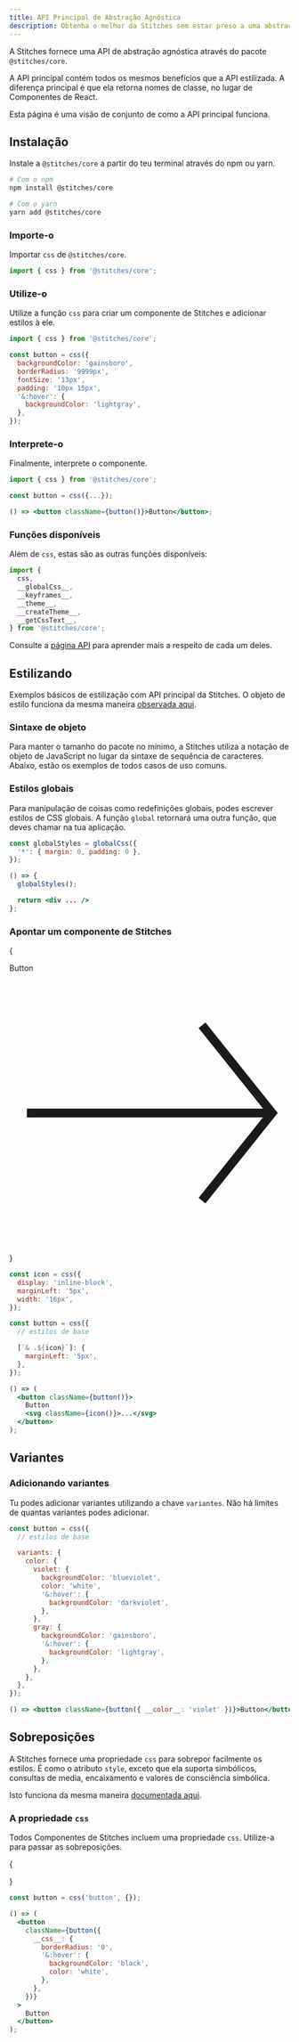 ```yaml
---
title: API Principal de Abstração Agnóstica
description: Obtenha o melhor da Stitches sem estar preso a uma abstração
---
```


A Stitches fornece uma API de abstração agnóstica através do pacote `@stitches/core`.

A API principal contém todos os mesmos benefícios que a API estilizada. A diferença principal é que ela retorna nomes de classe, no lugar de Componentes de React.

Esta página é uma visão de conjunto de como a API principal funciona.

## Instalação

Instale a `@stitches/core` a partir do teu terminal através do npm ou yarn.

```bash
# Com o npm
npm install @stitches/core

# Com o yarn
yarn add @stitches/core
```

### Importe-o

Importar `css` de `@stitches/core`.

```js
import { css } from '@stitches/core';
```

### Utilize-o

Utilize a função `css` para criar um componente de Stitches e adicionar estilos à ele.

```jsx line=3-11
import { css } from '@stitches/core';

const button = css({
  backgroundColor: 'gainsboro',
  borderRadius: '9999px',
  fontSize: '13px',
  padding: '10px 15px',
  '&:hover': {
    backgroundColor: 'lightgray',
  },
});
```

### Interprete-o

Finalmente, interprete o componente.

<Preview>
  <DemoButton />
</Preview>

```jsx line=5
import { css } from '@stitches/core';

const button = css({...});

() => <button className={button()}>Button</button>;
```

### Funções disponíveis

Além de `css`, estas são as outras funções disponíveis:

```jsx
import {
  css,
  __globalCss__,
  __keyframes__,
  __theme__,
  __createTheme__,
  __getCssText__,
} from '@stitches/core';
```

Consulte a [página API](/docs/api) para aprender mais a respeito de cada um deles.

## Estilizando

Exemplos básicos de estilização com API principal da Stitches. O objeto de estilo funciona da mesma maneira [observada aqui](/docs/styling).

### Sintaxe de objeto

Para manter o tamanho do pacote no mínimo, a Stitches utiliza a notação de objeto de JavaScript no lugar da sintaxe de sequência de caracteres. Abaixo, estão os exemplos de todos casos de uso comuns.

### Estilos globais

Para manipulação de coisas como redefinições globais, podes escrever estilos de CSS globais. A função `global` retornará uma outra função, que deves chamar na tua aplicação.

```jsx line=1-3,6
const globalStyles = globalCss({
  '*': { margin: 0, padding: 0 },
});

() => {
  globalStyles();

  return <div ... />
};
```

### Apontar um componente de Stitches

{

<Preview>
  <DemoButton
    css={{
      svg: {
        display: 'inline-block',
        marginLeft: '5px',
        width: '16px',
      },
    }}
  >
    Button
    <svg viewBox="0 0 32 32" fill="none" stroke="currentcolor" strokeWidth="2">
      <path d="M22 6 L30 16 22 26 M30 16 L2 16" />
    </svg>
  </DemoButton>
</Preview>
}

```jsx line=10-12
const icon = css({
  display: 'inline-block',
  marginLeft: '5px',
  width: '16px',
});

const button = css({
  // estilos de base

  [`& .${icon}`]: {
    marginLeft: '5px',
  },
});

() => (
  <button className={button()}>
    Button
    <svg className={icon()}>...</svg>
  </button>
);
```

## Variantes

### Adicionando variantes

Tu podes adicionar variantes utilizando a chave `variantes`. Não há limites de quantas variantes podes adicionar.

<Preview>
  <div style={{ display: 'flex', gap: '20px' }}>
    <DemoButton color="violet" />
    <DemoButton color="gray" />
  </div>
</Preview>

```jsx line=4-20,23
const button = css({
  // estilos de base

  variants: {
    color: {
      violet: {
        backgroundColor: 'blueviolet',
        color: 'white',
        '&:hover': {
          backgroundColor: 'darkviolet',
        },
      },
      gray: {
        backgroundColor: 'gainsboro',
        '&:hover': {
          backgroundColor: 'lightgray',
        },
      },
    },
  },
});

() => <button className={button({ __color__: 'violet' })}>Button</button>;
```

## Sobreposições

A Stitches fornece uma propriedade `css` para sobrepor facilmente os estilos. É como o atributo `style`, exceto que ela suporta simbólicos, consultas de media, encaixamento e valores de consciência simbólica.

Isto funciona da mesma maneira [documentada aqui](/docs/overriding-styles).

### A propriedade `css`

Todos Componentes de Stitches incluem uma propriedade `css`. Utilize-a para passar as sobreposições.

{

<Preview>
  <DemoButton
    css={{
      borderRadius: '0',
      '&:hover': {
        backgroundColor: 'black',
        color: 'white',
      },
    }}
  />
</Preview>
}

```jsx line=5-13
const button = css('button', {});

() => (
  <button
    className={button({
      __css__: {
        borderRadius: '0',
        '&:hover': {
          backgroundColor: 'black',
          color: 'white',
        },
      },
    })}
  >
    Button
  </button>
);
```

